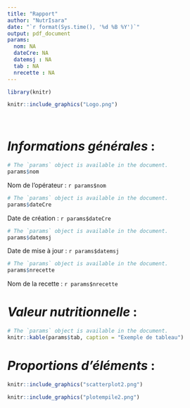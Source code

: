 ```yaml
---
title: "Rapport"
author: "NutrIsara"
date: "`r format(Sys.time(), '%d %B %Y')`"
output: pdf_document
params:
  nom: NA
  dateCre: NA
  datemsj : NA
  tab : NA
  nrecette : NA
---
```

```r
library(knitr)
```

```r
knitr::include_graphics("Logo.png")
```
&nbsp;

# *Informations générales* :

```r
# The `params` object is available in the document.
params$nom
```
Nom de l'opérateur : `r params$nom`
```r
# The `params` object is available in the document.
params$dateCre
```
Date de création : `r params$dateCre`
```r
# The `params` object is available in the document.
params$datemsj
```
Date de mise à jour : `r params$datemsj`

```r
# The `params` object is available in the document.
params$nrecette
```
Nom de la recette : `r params$nrecette`

# *Valeur nutritionnelle* :

```r
# The `params` object is available in the document.
knitr::kable(params$tab, caption = "Exemple de tableau")
```
\newpage
# *Proportions d'éléments* :
```r
knitr::include_graphics("scatterplot2.png")
```

```r
knitr::include_graphics("plotempile2.png")
```